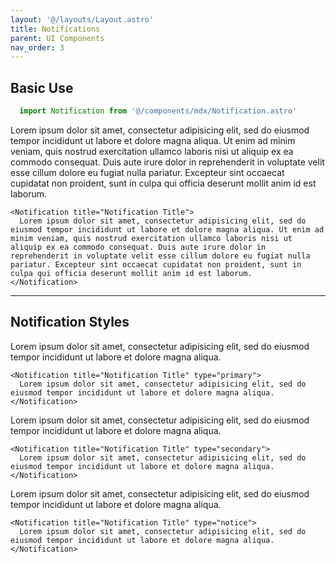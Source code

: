 ```yaml
---
layout: '@/layouts/Layout.astro'
title: Notifications
parent: UI Components
nav_order: 3
---
```



## Basic Use

```js
  import Notification from '@/components/mdx/Notification.astro'
```

<Notification title="Notification Title">
  Lorem ipsum dolor sit amet, consectetur adipisicing elit, sed do eiusmod tempor incididunt ut labore et dolore magna aliqua. Ut enim ad minim veniam, quis nostrud exercitation ullamco laboris nisi ut aliquip ex ea commodo consequat. Duis aute irure dolor in reprehenderit in voluptate velit esse cillum dolore eu fugiat nulla pariatur. Excepteur sint occaecat cupidatat non proident, sunt in culpa qui officia deserunt mollit anim id est laborum.
</Notification>

```mdx
<Notification title="Notification Title">
  Lorem ipsum dolor sit amet, consectetur adipisicing elit, sed do eiusmod tempor incididunt ut labore et dolore magna aliqua. Ut enim ad minim veniam, quis nostrud exercitation ullamco laboris nisi ut aliquip ex ea commodo consequat. Duis aute irure dolor in reprehenderit in voluptate velit esse cillum dolore eu fugiat nulla pariatur. Excepteur sint occaecat cupidatat non proident, sunt in culpa qui officia deserunt mollit anim id est laborum.
</Notification>

```

---

## Notification Styles

<Notification title="Notification Title" type="primary">
  Lorem ipsum dolor sit amet, consectetur adipisicing elit, sed do eiusmod tempor incididunt ut labore et dolore magna aliqua.
</Notification>

```mdx
<Notification title="Notification Title" type="primary">
  Lorem ipsum dolor sit amet, consectetur adipisicing elit, sed do eiusmod tempor incididunt ut labore et dolore magna aliqua.
</Notification>
```

<Notification title="Notification Title" type="secondary">
  Lorem ipsum dolor sit amet, consectetur adipisicing elit, sed do eiusmod tempor incididunt ut labore et dolore magna aliqua.
</Notification>

```mdx
<Notification title="Notification Title" type="secondary">
  Lorem ipsum dolor sit amet, consectetur adipisicing elit, sed do eiusmod tempor incididunt ut labore et dolore magna aliqua.
</Notification>
```

<Notification title="Notification Title" type="notice">
  Lorem ipsum dolor sit amet, consectetur adipisicing elit, sed do eiusmod tempor incididunt ut labore et dolore magna aliqua.
</Notification>

```mdx
<Notification title="Notification Title" type="notice">
  Lorem ipsum dolor sit amet, consectetur adipisicing elit, sed do eiusmod tempor incididunt ut labore et dolore magna aliqua.
</Notification>
```
